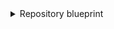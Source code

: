 <details>
<summary>Repository blueprint</summary>

```json showLineNumbers
{
  "identifier": "gitlabRepository",
  "title": "Repository",
  "icon": "Microservice",
  "schema": {
    "properties": {
      "url": {
        "title": "URL",
        "type": "string",
        "format": "url"
      },
      "readme": {
        "title": "README",
        "type": "string",
        "format": "markdown"
      },
      "description": {
        "title": "Description",
        "type": "string"
      },
      "language": {
        "title": "Language",
        "type": "string"
      },
      "namespace": {
        "title": "Namespace",
        "type": "string"
      },
      "fullPath": {
        "title": "Full Path",
        "type": "string"
      },
      "defaultBranch": {
        "title": "Default Branch",
        "type": "string"
      }
    },
    "required": []
  },
  "mirrorProperties": {},
  "calculationProperties": {},
  "relations": {
    "gitlabMembers": {
      "title": "Gitlab Members",
      "target": "gitlabMember",
      "required": false,
      "many": true
    }
  }
}
```

</details>

